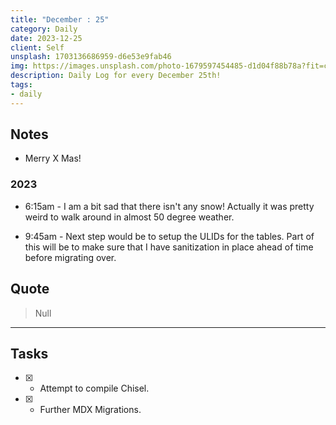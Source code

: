 ```yaml
---
title: "December : 25"
category: Daily
date: 2023-12-25
client: Self
unsplash: 1703136686959-d6e53e9fab46
img: https://images.unsplash.com/photo-1679597454485-d1d04f88b78a?fit=crop&q=85&w=1400&h=700
description: Daily Log for every December 25th!
tags:
- daily
---
```


## Notes

- Merry X Mas!

### 2023

- 6:15am - I am a bit sad that there isn't any snow! Actually it was pretty weird to walk around in almost 50 degree weather.

- 9:45am - Next step would be to setup the ULIDs for the tables. Part of this will be to make sure that I have sanitization in place ahead of time before migrating over.


## Quote

> Null

---

## Tasks

- [X] - Attempt to compile Chisel.
- [X] - Further MDX Migrations.